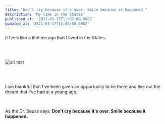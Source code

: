 ```yaml
---
title: "Don't cry because it's over. Smile because it happened."
description: 'My time in the States'
published_at: '2021-03-17T11:02:00.000Z'
updated_at: '2021-03-17T11:02:00.000Z'
---
```


It feels like a lifetime ago that I lived in the States.  

<br />
<br />

![alt text](/assets/images/america.jpg 'America')

<br />
<br />

I am thankful that I've been given an opportunity to be there and live out the dream that I've had at a young age.

<br />

As the Dr. Seuss says: **Don't cry because it's over. Smile because it happened.**
